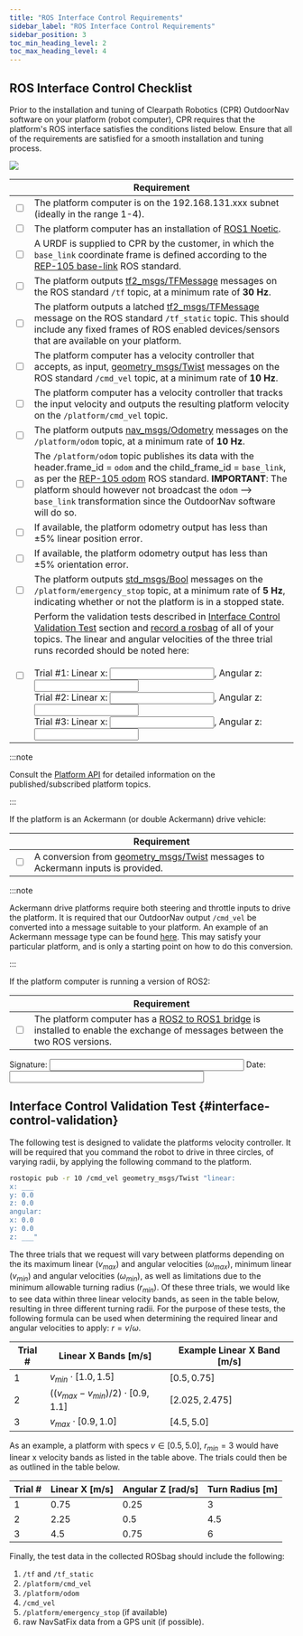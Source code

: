 ---
title: "ROS Interface Control Requirements"
sidebar_label: "ROS Interface Control Requirements"
sidebar_position: 3
toc_min_heading_level: 2
toc_max_heading_level: 4
---

## ROS Interface Control Checklist

Prior to the installation and tuning of Clearpath Robotics (CPR)
OutdoorNav software on your platform (robot computer), CPR requires that the platform's
ROS interface satisfies the conditions listed below. Ensure that all of the requirements
are satisfied for a smooth installation and tuning process.

![](/img/outdoornav_images/onav_interface_control.png)

|      | Requirement |
|------|------------------------------------------------------------------|
| <input type="checkbox"/> | The platform computer is on the 192.168.131.xxx subnet (ideally in the range 1-4). |
| <input type="checkbox"/> | The platform computer has an installation of [ROS1 Noetic](http://wiki.ros.org/noetic/Installation). |
| <input type="checkbox"/> | A URDF is supplied to CPR by the customer, in which the `base_link` coordinate frame is defined according to the [REP-105 base-link](https://www.ros.org/reps/rep-0105.html#base-link) ROS standard.  |
| <input type="checkbox"/> | The platform outputs [tf2_msgs/TFMessage](http://docs.ros.org/en/jade/api/tf2_msgs/html/msg/TFMessage.html) messages on the ROS standard `/tf` topic, at a minimum rate of **30 Hz**. |
| <input type="checkbox"/> | The platform outputs a latched [tf2_msgs/TFMessage](http://docs.ros.org/en/jade/api/tf2_msgs/html/msg/TFMessage.html) message on the ROS standard `/tf_static` topic. This should include any fixed frames of ROS enabled devices/sensors that are available on your platform. |
| <input type="checkbox"/> | The platform computer has a velocity controller that accepts, as input, [geometry_msgs/Twist](http://docs.ros.org/en/melodic/api/geometry_msgs/html/msg/Twist.html) messages on the ROS standard `/cmd_vel` topic, at a minimum rate of **10 Hz**. |
| <input type="checkbox"/> | The platform computer has a velocity controller that tracks the input velocity and outputs the resulting platform velocity on the `/platform/cmd_vel` topic. |
| <input type="checkbox"/> | The platform outputs [nav_msgs/Odometry](http://docs.ros.org/en/noetic/api/nav_msgs/html/msg/Odometry.html) messages on the `/platform/odom` topic, at a minimum rate of **10 Hz**. |
| <input type="checkbox"/> | The `/platform/odom` topic publishes its data with the header.frame_id = `odom` and the child_frame_id = `base_link`, as per the [REP-105 odom](https://www.ros.org/reps/rep-0105.html#odom) ROS standard. **IMPORTANT**: The platform should however not broadcast the `odom` --> `base_link` transformation since the OutdoorNav software will do so. |
| <input type="checkbox"/> | If available, the platform odometry output has less than ±5% linear position error. |
| <input type="checkbox"/> | If available, the platform odometry output has less than ±5% orientation error. |
| <input type="checkbox"/> | The platform outputs [std_msgs/Bool](http://docs.ros.org/en/noetic/api/std_msgs/html/msg/Bool.html) messages on the `/platform/emergency_stop` topic, at a minimum rate of **5 Hz**, indicating whether or not the platform is in a stopped state. |
| <input type="checkbox"/> | Perform the validation tests described in [Interface Control Validation Test](#interface-control-validation) section and [record a rosbag](http://wiki.ros.org/rosbag/Commandline#rosbag_record) of all of your topics. The linear and angular velocities of the three trial runs recorded should be noted here:<br/><br/>Trial #1: Linear x: <input type="text"/>, Angular z: <input type="text"/><br/>Trial #2: Linear x: <input type="text"/>, Angular z: <input type="text"/><br/>Trial #3: Linear x: <input type="text"/>, Angular z: <input type="text"/><br/> |

:::note

Consult the [Platform API](/docs_outdoornav_user_manual/api/api_endpoints##topics-platform-api) for
detailed information on the published/subscribed platform topics.

:::

If the platform is an Ackermann (or double Ackermann) drive vehicle:

|      | Requirement |
|------|------------------------------------------------------------------|
| <input type="checkbox"/> | A conversion from [geometry_msgs/Twist](http://docs.ros.org/en/melodic/api/geometry_msgs/html/msg/Twist.html) messages to Ackermann inputs is provided. |

:::note

Ackermann drive platforms require both steering and throttle inputs to
drive the platform. It is required that our OutdoorNav output `/cmd_vel`
be converted into a message suitable to your platform. An example of an
Ackermann message type can be found
[here](http://wiki.ros.org/teb_local_planner/Tutorials/Planning%20for%20car-like%20robots).
This may satisfy your particular platform, and is only a starting point
on how to do this conversion.

:::

If the platform computer is running a version of ROS2:

|      | Requirement |
|------|------------------------------------------------------------------|
| <input type="checkbox"/> | The platform computer has a [ROS2 to ROS1 bridge](https://github.com/ros2/ros1_bridge) is installed to enable the exchange of messages between the two ROS versions. |

Signature: <input type="text" size="40" /> Date: <input type="text" size="40" />

## Interface Control Validation Test {#interface-control-validation}

The following test is designed to validate the platforms velocity
controller. It will be required that you command the robot to drive in
three circles, of varying radii, by applying the following command to
the platform.

``` bash
rostopic pub -r 10 /cmd_vel geometry_msgs/Twist "linear:
x: ___
y: 0.0
z: 0.0
angular:
x: 0.0
y: 0.0
z: ___"
```

The three trials that we request will vary between platforms depending
on the its maximum linear $(v_{max})$ and angular velocities
$(\omega_{max})$, minimum linear $(v_{min})$ and angular velocities
$(\omega_{min})$, as well as limitations due to the minimum allowable
turning radius $(r_{min})$. Of these three trials, we would like to see
data within three linear velocity bands, as seen in the table below,
resulting in three different turning radii. For the purpose of these
tests, the following formula can be used when determining the required
linear and angular velocities to apply: $r = v/\omega$.

| Trial \# | Linear X Bands \[m/s\]                     |  Example Linear X Band \[m/s\] |
| ---------|--------------------------------------------|-------------------------------------|
| 1        | $v_{min} \cdot [1.0, 1.5]$                 | $[0.5, 0.75]$ |
| 2        | $((v_{max} - v_{min})/2) \cdot [0.9, 1.1]$ | $[2.025, 2.475]$ |
| 3        | $v_{max} \cdot [0.9, 1.0]$                 | $[4.5, 5.0]$ |

As an example, a platform with specs $v \in [0.5, 5.0]$, $r_{min} = 3$
would have linear x velocity bands as listed in the table above. The
trials could then be as outlined in the table below.

| Trial \#  | Linear X \[m/s\]   | Angular Z \[rad/s\] |Turn Radius \[m\] |
|-----------|--------------------|---------------------|------------------|
| 1         | 0.75               | 0.25                | 3 |
| 2         | 2.25               | 0.5                 | 4.5 |
| 3         | 4.5                |  0.75               |  6 |

Finally, the test data in the collected ROSbag should include the
following:

1.  `/tf` and `/tf_static`
2.  `/platform/cmd_vel`
3.  `/platform/odom`
4.  `/cmd_vel`
5.  `/platform/emergency_stop` (if available)
6.  raw NavSatFix data from a GPS unit (if possible).
